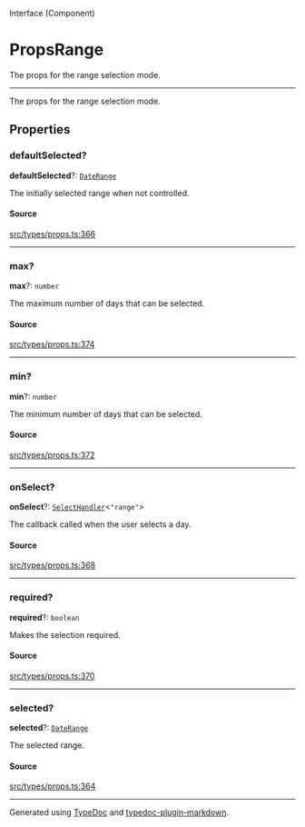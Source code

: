 <SectionTitle>Interface (Component)</SectionTitle>

# PropsRange

<Description>
The props for the range selection mode.
</Description>

---

The props for the range selection mode.

## Properties

<a id="defaultselected" name="defaultselected"></a>

### defaultSelected?

<SignatureMemberIdentifier>**defaultSelected**?: [`DateRange`](/api/next/type-aliases/DateRange.md)</SignatureMemberIdentifier>

The initially selected range when not controlled.

#### Source

[src/types/props.ts:366](https://github.com/gpbl/react-day-picker/blob/next/src/types/props.ts#L366)

***

<a id="max" name="max"></a>

### max?

<SignatureMemberIdentifier>**max**?: `number`</SignatureMemberIdentifier>

The maximum number of days that can be selected.

#### Source

[src/types/props.ts:374](https://github.com/gpbl/react-day-picker/blob/next/src/types/props.ts#L374)

***

<a id="min" name="min"></a>

### min?

<SignatureMemberIdentifier>**min**?: `number`</SignatureMemberIdentifier>

The minimum number of days that can be selected.

#### Source

[src/types/props.ts:372](https://github.com/gpbl/react-day-picker/blob/next/src/types/props.ts#L372)

***

<a id="onselect" name="onselect"></a>

### onSelect?

<SignatureMemberIdentifier>**onSelect**?: [`SelectHandler`](/api/next/type-aliases/SelectHandler.md)\<`"range"`\></SignatureMemberIdentifier>

The callback called when the user selects a day.

#### Source

[src/types/props.ts:368](https://github.com/gpbl/react-day-picker/blob/next/src/types/props.ts#L368)

***

<a id="required" name="required"></a>

### required?

<SignatureMemberIdentifier>**required**?: `boolean`</SignatureMemberIdentifier>

Makes the selection required.

#### Source

[src/types/props.ts:370](https://github.com/gpbl/react-day-picker/blob/next/src/types/props.ts#L370)

***

<a id="selected" name="selected"></a>

### selected?

<SignatureMemberIdentifier>**selected**?: [`DateRange`](/api/next/type-aliases/DateRange.md)</SignatureMemberIdentifier>

The selected range.

#### Source

[src/types/props.ts:364](https://github.com/gpbl/react-day-picker/blob/next/src/types/props.ts#L364)

***

Generated using [TypeDoc](https://typedoc.org) and [typedoc-plugin-markdown](https://typedoc-plugin-markdown.org).
